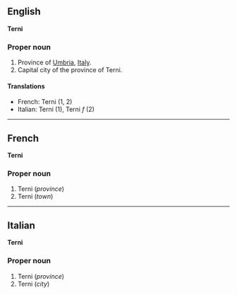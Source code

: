 ==English==
'''Terni'''

===Proper noun===

#Province of [[Umbria]], [[Italy]].
#Capital city of the province of Terni.

====Translations====

*French: Terni (1, 2)
*Italian: Terni (1), Terni ''f'' (2)

----

==French==
'''Terni'''

===Proper noun===

#Terni (''province'')
#Terni (''town'')

----

==Italian==
'''Terni'''

===Proper noun===

#Terni (''province'')
#Terni (''city'')